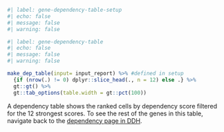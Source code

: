 ```r
#| label: gene-dependency-table-setup
#| echo: false
#| message: false
#| warning: false
```

```r
#| label: gene-dependency-table
#| echo: false
#| message: false
#| warning: false

make_dep_table(input= input_report) %>% #defined in setup 
  {if (nrow(.) != 0) dplyr::slice_head(., n = 12) else .} %>%
  gt::gt() %>% 
  gt::tab_options(table.width = gt::pct(100))

```
  
A dependency table shows the ranked cells by dependency score filtered for the 12 strongest scores. To see the rest of the genes in this table, navigate back to the [dependency page in DDH](`r query_url`).
